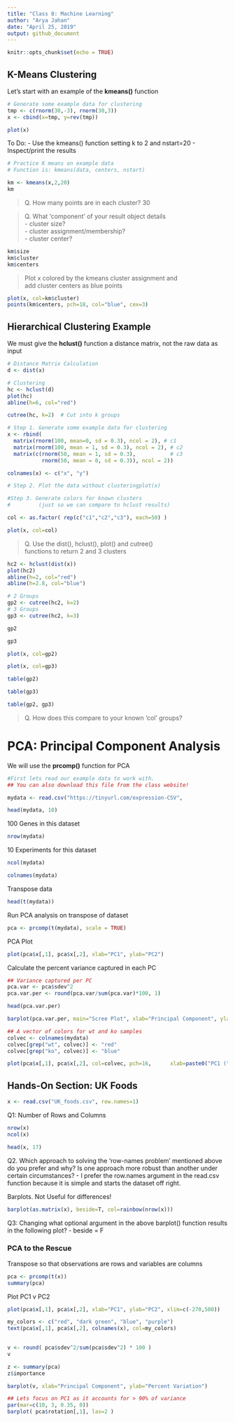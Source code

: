 ```yaml
---
title: "Class 8: Machine Learning"
author: "Arya Jahan"
date: "April 25, 2019"
output: github_document
---
```


```r
knitr::opts_chunk$set(echo = TRUE)
```

## K-Means Clustering

Let's start with an example of the **kmeans()** function

```r
# Generate some example data for clustering
tmp <- c(rnorm(30,-3), rnorm(30,3))
x <- cbind(x=tmp, y=rev(tmp))

plot(x)
```

To Do:
- Use the kmeans() function setting k to 2 and nstart=20 
- Inspect/print the results 

```r
# Practice K means on example data
# Function is: kmeans(data, centers, nstart)

km <- kmeans(x,2,20)
km
```

> Q. How many points are in each cluster?
  30
  
> Q. What ‘component’ of your result object details      
  - cluster size?     
  - cluster assignment/membership?      
  - cluster center?
  
```r
km$size
km$cluster
km$centers
```

> Plot x colored by the kmeans cluster assignment and       
    add cluster centers as blue points


```r
plot(x, col=km$cluster)
points(km$centers, pch=18, col="blue", cex=3)
```

## Hierarchical Clustering Example

We must give the **hclust()** function a distance matrix, not the raw data as input

```r
# Distance Matrix Calculation
d <- dist(x)

# Clustering
hc <- hclust(d)
plot(hc)
abline(h=6, col="red")
```

```r
cutree(hc, k=2)  # Cut into k groups
```

```r
# Step 1. Generate some example data for clustering
x <- rbind(  
  matrix(rnorm(100, mean=0, sd = 0.3), ncol = 2), # c1  
  matrix(rnorm(100, mean = 1, sd = 0.3), ncol = 2), # c2  
  matrix(c(rnorm(50, mean = 1, sd = 0.3),           # c3           
           rnorm(50, mean = 0, sd = 0.3)), ncol = 2))

colnames(x) <- c("x", "y")

# Step 2. Plot the data without clusteringplot(x)

#Step 3. Generate colors for known clusters 
#         (just so we can compare to hclust results)

col <- as.factor( rep(c("c1","c2","c3"), each=50) ) 

plot(x, col=col)
```

> Q. Use the dist(), hclust(), plot() and cutree()      
functions to return 2 and 3 clusters 

```r
hc2 <- hclust(dist(x))
plot(hc2)
abline(h=2, col="red")
abline(h=2.8, col="blue")
```

```r
# 2 Groups
gp2 <- cutree(hc2, k=2)
# 3 Groups
gp3 <- cutree(hc2, k=3)
```

```r
gp2
```

```r
gp3
```

```r
plot(x, col=gp2)
```

```r
plot(x, col=gp3)
```


```r
table(gp2)
```

```r
table(gp3)
```

```r
table(gp2, gp3)
```


> Q. How does this compare to your known 'col' groups?

# PCA: Principal Component Analysis

We will use the **prcomp()** function for PCA
```r
#First lets read our example data to work with.
## You can also download this file from the class website! 

mydata <- read.csv("https://tinyurl.com/expression-CSV",                    row.names=1) 

head(mydata, 10)
```

100 Genes in this dataset
```r
nrow(mydata)
```

10 Experiments for this dataset
```r
ncol(mydata)
```

```r
colnames(mydata)
```

Transpose data
```r
head(t(mydata))
```

Run PCA analysis on transpose of dataset
```r
pca <- prcomp(t(mydata), scale = TRUE)
```

PCA Plot
```r
plot(pca$x[,1], pca$x[,2], xlab="PC1", ylab="PC2")
```

Calculate the percent variance captured in each PC
```r
## Variance captured per PC 
pca.var <- pca$sdev^2
pca.var.per <- round(pca.var/sum(pca.var)*100, 1)

head(pca.var.per)
```


```r
barplot(pca.var.per, main="Scree Plot", xlab="Principal Component", ylab="Percent Variation")
```

```r
## A vector of colors for wt and ko samples 
colvec <- colnames(mydata) 
colvec[grep("wt", colvec)] <- "red"
colvec[grep("ko", colvec)] <- "blue"

plot(pca$x[,1], pca$x[,2], col=colvec, pch=16,      xlab=paste0("PC1 (", pca.var.per[1], "%)"),      ylab=paste0("PC2 (", pca.var.per[2], "%)"))
```


## Hands-On Section: UK Foods

```r
x <- read.csv("UK_foods.csv", row.names=1)
```

Q1: Number of Rows and Columns
```r
nrow(x)
ncol(x)
```

```r
head(x, 17)
```

Q2. Which approach to solving the ‘row-names problem’ mentioned above do you prefer and why? Is one approach more robust than another under certain circumstances?
- I prefer the row.names argument in the read.csv function because it is simple and starts the dataset off right.

Barplots. Not Useful for differences!
```r
barplot(as.matrix(x), beside=T, col=rainbow(nrow(x)))
```

Q3: Changing what optional argument in the above barplot() function results in the following plot?
- beside = F

### PCA to the Rescue

Transpose so that observations are rows and variables are columns
```r
pca <- prcomp(t(x))
summary(pca)
```

Plot PC1 v PC2
```r
plot(pca$x[,1], pca$x[,2], xlab="PC1", ylab="PC2", xlim=c(-270,500))

my_colors <- c("red", "dark green", "blue", "purple")
text(pca$x[,1], pca$x[,2], colnames(x), col=my_colors)
     
```

```r
v <- round( pca$sdev^2/sum(pca$sdev^2) * 100 )
v
```

```r
z <- summary(pca)
z$importance
```

```r
barplot(v, xlab="Principal Component", ylab="Percent Variation")
```

```r
## Lets focus on PC1 as it accounts for > 90% of variance 
par(mar=c(10, 3, 0.35, 0))
barplot( pca$rotation[,1], las=2 )
```







